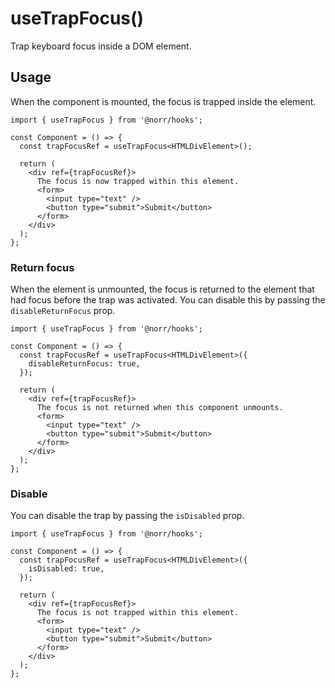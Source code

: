 # useTrapFocus()

Trap keyboard focus inside a DOM element.

## Usage

When the component is mounted, the focus is trapped inside the element.

```tsx copy
import { useTrapFocus } from '@norr/hooks';

const Component = () => {
  const trapFocusRef = useTrapFocus<HTMLDivElement>();

  return (
    <div ref={trapFocusRef}>
      The focus is now trapped within this element.
      <form>
        <input type="text" />
        <button type="submit">Submit</button>
      </form>
    </div>
  );
};
```

### Return focus

When the element is unmounted, the focus is returned to the element that had
focus before the trap was activated. You can disable this by passing the
`disableReturnFocus` prop.

```tsx copy {5,10}
import { useTrapFocus } from '@norr/hooks';

const Component = () => {
  const trapFocusRef = useTrapFocus<HTMLDivElement>({
    disableReturnFocus: true,
  });

  return (
    <div ref={trapFocusRef}>
      The focus is not returned when this component unmounts.
      <form>
        <input type="text" />
        <button type="submit">Submit</button>
      </form>
    </div>
  );
};
```

### Disable

You can disable the trap by passing the `isDisabled` prop.  

```tsx copy {5,10}
import { useTrapFocus } from '@norr/hooks';

const Component = () => {
  const trapFocusRef = useTrapFocus<HTMLDivElement>({
    isDisabled: true,
  });

  return (
    <div ref={trapFocusRef}>
      The focus is not trapped within this element.
      <form>
        <input type="text" />
        <button type="submit">Submit</button>
      </form>
    </div>
  );
};
```
